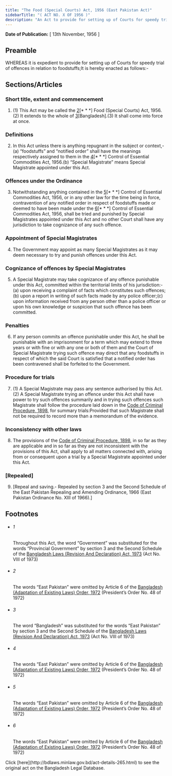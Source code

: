 ```yaml
---
title: "The Food (Special Courts) Act, 1956 (East Pakistan Act)"
sidebarTitle: "( ACT NO. X OF 1956 )"
description: "An Act to provide for setting up of Courts for speedy trial of offences in relation to foodstuffs. 1♣"
---
```


**Date of Publication:** [ 13th November, 1956 ]

## Preamble

WHEREAS it is expedient to provide for setting up of Courts for speedy trial of offences in relation to foodstuffs;It is hereby enacted as follows:-

## Sections/Articles

### Short title, extent and commencement

1. (1) This Act may be called the [2](1)[\* \* \*] Food (Special Courts) Act, 1956.(2) It extends to the whole of [3](2)[Bangladesh].(3) It shall come into force at once.

### Definitions

2. In this Act unless there is anything repugnant in the subject or context,-(a) “foodstuffs” and “notified order” shall have the meanings respectively assigned to them in the [4](1)[\* \* \*] Control of Essential Commodities Act, 1956.(b) “Special Magistrate” means Special Magistrate appointed under this Act.

### Offences under the Ordinance

3. Notwithstanding anything contained in the [5](1)[\* \* \*] Control of Essential Commodities Act, 1956, or in any other law for the time being in force, contravention of any notified order in respect of foodstuffs made or deemed to have been made under the [6](2)[\* \* \*] Control of Essential Commodities Act, 1956, shall be tried and punished by Special Magistrates appointed under this Act and no other Court shall have any jurisdiction to take cognizance of any such offence.

### Appointment of Special Magistrates

4. The Government may appoint as many Special Magistrates as it may deem necessary to try and punish offences under this Act.

### Cognizance of offences by Special Magistrates

5. A Special Magistrate may take cognizance of any offence punishable under this Act, committed within the territorial limits of his jurisdiction:-(a) upon receiving a complaint of facts which constitutes such offences;(b) upon a report in writing of such facts made by any police officer;(c) upon information received from any person other than a police officer or upon his own knowledge or suspicion that such offence has been committed.

### Penalties

6. If any person commits an offence punishable under this Act, he shall be punishable with an imprisonment for a term which may extend to three years or with fine or with any one or both of them and the Court of Special Magistrate trying such offence may direct that any foodstuffs in respect of which the said Court is satisfied that a notified order has been contravened shall be forfeited to the Government.

### Procedure for trials

7. (1) A Special Magistrate may pass any sentence authorised by this Act.(2) A Special Magistrate trying an offence under this Act shall have power to try such offences summarily and in trying such offences such Magistrate shall follow the procedure laid down in the [Code of Criminal Procedure, 1898](/laws/volume-4/act-75 "Code of Criminal Procedure, 1898"), for summary trials:Provided that such Magistrate shall not be required to record more than a memorandum of the evidence.

### Inconsistency with other laws

8. The provisions of the [Code of Criminal Procedure, 1898](/laws/volume-4/act-75 "Code of Criminal Procedure, 1898"), in so far as they are applicable and in so far as they are not inconsistent with the provisions of this Act, shall apply to all matters connected with, arising from or consequent upon a trial by a Special Magistrate appointed under this Act.

### [Repealed]

9. [Repeal and saving.- Repealed by section 3 and the Second Schedule of the East Pakistan Repealing and Amending Ordinance, 1966 (East Pakistan Ordinance No. XIII of 1966).]

## Footnotes

- ###### 1

  Throughout this Act, the word “Government” was substituted for the words “Provincial Government” by section 3 and the Second Schedule of the [Bangladesh Laws (Revision And Declaration) Act, 1973](/laws/volume-17/act-430 "Bangladesh Laws (Revision And Declaration) Act, 1973") (Act No. VIII of 1973)

- ###### 2

  The words “East Pakistan” were omitted by Article 6 of the [Bangladesh (Adaptation of Existing Laws) Order, 1972](/laws/volume-15/act-388 "Bangladesh (Adaptation of Existing Laws) Order, 1972 ") (President’s Order No. 48 of 1972)

- ###### 3

  The word “Bangladesh” was substituted for the words “East Pakistan” by section 3 and the Second Schedule of the [Bangladesh Laws (Revision And Declaration) Act, 1973](/laws/volume-17/act-430 "Bangladesh Laws (Revision And Declaration) Act, 1973") (Act No. VIII of 1973)

- ###### 4

  The words “East Pakistan” were omitted by Article 6 of the [Bangladesh (Adaptation of Existing Laws) Order, 1972](/laws/volume-15/act-388 "Bangladesh (Adaptation of Existing Laws) Order, 1972 ") (President’s Order No. 48 of 1972)

- ###### 5

  The words “East Pakistan” were omitted by Article 6 of the [Bangladesh (Adaptation of Existing Laws) Order, 1972](/laws/volume-15/act-388 "Bangladesh (Adaptation of Existing Laws) Order, 1972 ") (President’s Order No. 48 of 1972)

- ###### 6

  The words “East Pakistan” were omitted by Article 6 of the [Bangladesh (Adaptation of Existing Laws) Order, 1972](/laws/volume-15/act-388 "Bangladesh (Adaptation of Existing Laws) Order, 1972 ") (President’s Order No. 48 of 1972)

<Note>
  Click [here](http://bdlaws.minlaw.gov.bd/act-details-265.html) to see the original act on the Bangladesh Legal Database.
</Note>
